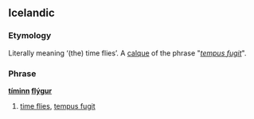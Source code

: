 ==Icelandic==

===Etymology===
Literally meaning ‘(the) time flies’. A [[calque]] of the {{etyl|la|is}} phrase "''[[tempus fugit]]''".

===Phrase===
'''[[tími#Icelandic|tíminn]] [[fljúga#Icelandic|flýgur]]'''

# {{lb|is|idiomatic}} [[time flies]], [[tempus fugit]]